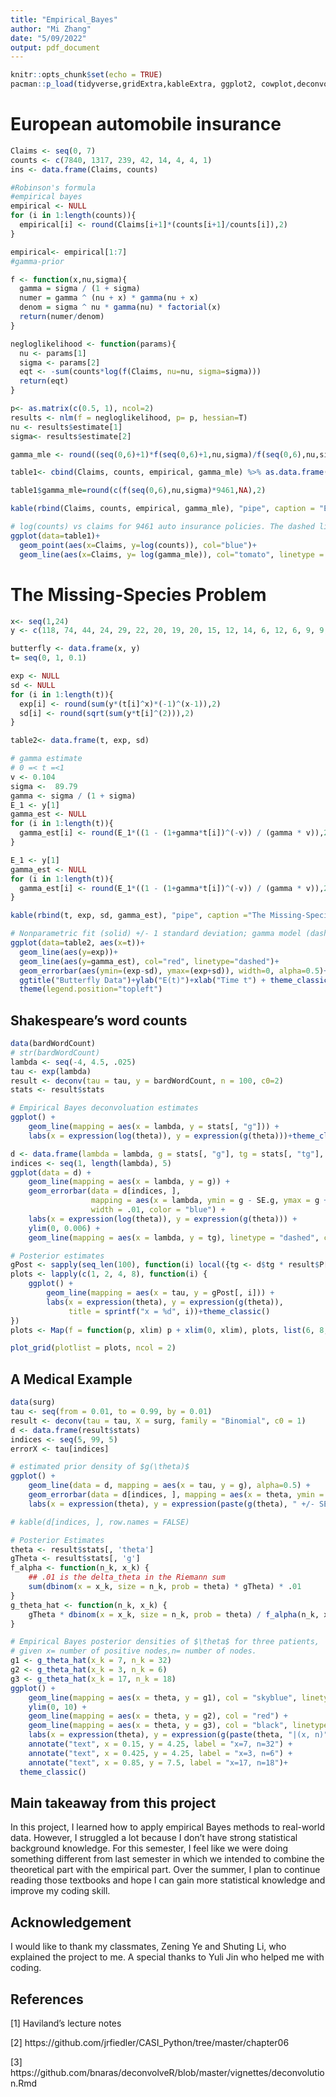 ```yaml
---
title: "Empirical_Bayes"
author: "Mi Zhang"
date: "5/09/2022"
output: pdf_document
---
```


```r
knitr::opts_chunk$set(echo = TRUE)
pacman::p_load(tidyverse,gridExtra,kableExtra, ggplot2, cowplot,deconvolveR)
```

# European automobile insurance
```r
Claims <- seq(0, 7)
counts <- c(7840, 1317, 239, 42, 14, 4, 4, 1)
ins <- data.frame(Claims, counts)

#Robinson's formula
#empirical bayes
empirical <- NULL
for (i in 1:length(counts)){
  empirical[i] <- round(Claims[i+1]*(counts[i+1]/counts[i]),2)
}

empirical<- empirical[1:7]
#gamma-prior

f <- function(x,nu,sigma){
  gamma = sigma / (1 + sigma)
  numer = gamma ^ (nu + x) * gamma(nu + x)
  denom = sigma ^ nu * gamma(nu) * factorial(x)
  return(numer/denom)
}

negloglikelihood <- function(params){
  nu <- params[1]
  sigma <- params[2]
  eqt <- -sum(counts*log(f(Claims, nu=nu, sigma=sigma)))
  return(eqt)
}

p<- as.matrix(c(0.5, 1), ncol=2)
results <- nlm(f = negloglikelihood, p= p, hessian=T)
nu <- results$estimate[1]
sigma<- results$estimate[2]

gamma_mle <- round((seq(0,6)+1)*f(seq(0,6)+1,nu,sigma)/f(seq(0,6),nu,sigma), 2)

table1<- cbind(Claims, counts, empirical, gamma_mle) %>% as.data.frame()

table1$gamma_mle=round(c(f(seq(0,6),nu,sigma)*9461,NA),2)

kable(rbind(Claims, counts, empirical, gamma_mle), "pipe", caption = "European Automobile Insurance")

# log(counts) vs claims for 9461 auto insurance policies. The dashed line is a gamma MLE fit.
ggplot(data=table1)+
  geom_point(aes(x=Claims, y=log(counts)), col="blue")+
  geom_line(aes(x=Claims, y= log(gamma_mle)), col="tomato", linetype = "dashed")+ theme_classic()+ ggtitle("Auto Accident Data")

```


# The Missing-Species Problem

```r
x<- seq(1,24)
y <- c(118, 74, 44, 24, 29, 22, 20, 19, 20, 15, 12, 14, 6, 12, 6, 9, 9, 6, 10, 10, 11, 5, 3, 3)

butterfly <- data.frame(x, y)
t= seq(0, 1, 0.1)

exp <- NULL
sd <- NULL
for (i in 1:length(t)){
  exp[i] <- round(sum(y*(t[i]^x)*(-1)^(x-1)),2)
  sd[i] <- round(sqrt(sum(y*t[i]^(2))),2)
}

table2<- data.frame(t, exp, sd)

```

```r
# gamma estimate 
# 0 =< t =<1
v <- 0.104
sigma <-  89.79 
gamma <- sigma / (1 + sigma)
E_1 <- y[1]
gamma_est <- NULL
for (i in 1:length(t)){
  gamma_est[i] <- round(E_1*((1 - (1+gamma*t[i])^(-v)) / (gamma * v)),2)
}

E_1 <- y[1]
gamma_est <- NULL
for (i in 1:length(t)){
  gamma_est[i] <- round(E_1*((1 - (1+gamma*t[i])^(-v)) / (gamma * v)),2)
}

kable(rbind(t, exp, sd, gamma_est), "pipe", caption ="The Missing-Species" )
```

```r
# Nonparametric fit (solid) +/- 1 standard deviation; gamma model (dashed).
ggplot(data=table2, aes(x=t))+
  geom_line(aes(y=exp))+
  geom_line(aes(y=gamma_est), col="red", linetype="dashed")+
  geom_errorbar(aes(ymin=(exp-sd), ymax=(exp+sd)), width=0, alpha=0.5)+
  ggtitle("Butterfly Data")+ylab("E(t)")+xlab("Time t") + theme_classic()+
  theme(legend.position="topleft")

```

## Shakespeare’s word counts

```r
data(bardWordCount)
# str(bardWordCount)
lambda <- seq(-4, 4.5, .025)
tau <- exp(lambda)
result <- deconv(tau = tau, y = bardWordCount, n = 100, c0=2)
stats <- result$stats

# Empirical Bayes deconvoluation estimates
ggplot() +
    geom_line(mapping = aes(x = lambda, y = stats[, "g"])) +
    labs(x = expression(log(theta)), y = expression(g(theta)))+theme_classic()

d <- data.frame(lambda = lambda, g = stats[, "g"], tg = stats[, "tg"], SE.g = stats[, "SE.g"]) #tg=correction for truncation at zero
indices <- seq(1, length(lambda), 5)
ggplot(data = d) +
    geom_line(mapping = aes(x = lambda, y = g)) +
    geom_errorbar(data = d[indices, ],
                  mapping = aes(x = lambda, ymin = g - SE.g, ymax = g + SE.g),
                  width = .01, color = "blue") +
    labs(x = expression(log(theta)), y = expression(g(theta))) +
    ylim(0, 0.006) +
    geom_line(mapping = aes(x = lambda, y = tg), linetype = "dashed", color = "red")+theme_classic()

# Posterior estimates
gPost <- sapply(seq_len(100), function(i) local({tg <- d$tg * result$P[i, ]; tg / sum(tg)}))
plots <- lapply(c(1, 2, 4, 8), function(i) {
    ggplot() +
        geom_line(mapping = aes(x = tau, y = gPost[, i])) +
        labs(x = expression(theta), y = expression(g(theta)),
             title = sprintf("x = %d", i))+theme_classic()
})
plots <- Map(f = function(p, xlim) p + xlim(0, xlim), plots, list(6, 8, 14, 20))

plot_grid(plotlist = plots, ncol = 2)
```



## A Medical Example
```r
data(surg)
tau <- seq(from = 0.01, to = 0.99, by = 0.01)
result <- deconv(tau = tau, X = surg, family = "Binomial", c0 = 1)
d <- data.frame(result$stats)
indices <- seq(5, 99, 5)
errorX <- tau[indices]

# estimated prior density of $g(\theta)$
ggplot() +
    geom_line(data = d, mapping = aes(x = tau, y = g), alpha=0.5) +
    geom_errorbar(data = d[indices, ], mapping = aes(x = theta, ymin = g - SE.g, ymax = g + SE.g),width =0, color = "red") +
    labs(x = expression(theta), y = expression(paste(g(theta), " +/- SE")))+theme_classic()

# kable(d[indices, ], row.names = FALSE)
```

```r
# Posterior Estimates
theta <- result$stats[, 'theta']
gTheta <- result$stats[, 'g']
f_alpha <- function(n_k, x_k) {
    ## .01 is the delta_theta in the Riemann sum
    sum(dbinom(x = x_k, size = n_k, prob = theta) * gTheta) * .01
}
g_theta_hat <- function(n_k, x_k) {
    gTheta * dbinom(x = x_k, size = n_k, prob = theta) / f_alpha(n_k, x_k)
}

# Empirical Bayes posterior densities of $\theta$ for three patients,
# given x= number of positive nodes,n= number of nodes.
g1 <- g_theta_hat(x_k = 7, n_k = 32)
g2 <- g_theta_hat(x_k = 3, n_k = 6)
g3 <- g_theta_hat(x_k = 17, n_k = 18)
ggplot() +
    geom_line(mapping = aes(x = theta, y = g1), col = "skyblue", linetype="dashed") +
    ylim(0, 10) +
    geom_line(mapping = aes(x = theta, y = g2), col = "red") +
    geom_line(mapping = aes(x = theta, y = g3), col = "black", linetype="dotted") +
    labs(x = expression(theta), y = expression(g(paste(theta, "|(x, n)")))) +
    annotate("text", x = 0.15, y = 4.25, label = "x=7, n=32") +
    annotate("text", x = 0.425, y = 4.25, label = "x=3, n=6") +
    annotate("text", x = 0.85, y = 7.5, label = "x=17, n=18")+
  theme_classic()

```

## Main takeaway from this project 

In this project, I learned how to apply empirical Bayes methods to real-world data. However, I struggled a lot because I don't have strong statistical background knowledge. For this semester, I feel like we were doing something different from last semester in which we intended to combine the theoretical part with the empirical part. Over the summer, I plan to continue reading those textbooks and hope I can gain more statistical knowledge and improve my coding skill.

## Acknowledgement 

I would like to thank my classmates, Zening Ye and Shuting Li, who explained the project to me. A special thanks to Yuli Jin who helped me with coding.

## References

[1] Haviland's lecture notes

[2] https://github.com/jrfiedler/CASI_Python/tree/master/chapter06

[3] https://github.com/bnaras/deconvolveR/blob/master/vignettes/deconvolution.Rmd



